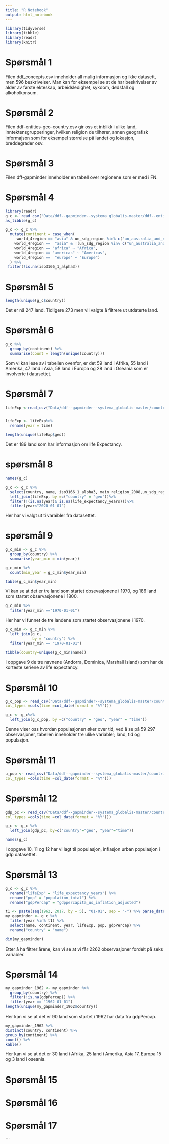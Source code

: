 ```yaml
---
title: "R Notebook"
output: html_notebook
---
```



```r
library(tidyverse)
library(tibble)
library(readr)
library(knitr)
```

# Spørsmål 1 

Filen ddf_concepts.csv inneholder all mulig informasjon og ikke datasett, men 596 beskrivelser. 
Man kan for eksempel se at de har beskrivelser av alder av første ekteskap, arbeidsledighet, sykdom, dødsfall og alkoholkonsum. 

# Spørsmål 2

Filen ddf--entities-geo--country.csv gir oss et inblikk i ulike land, inntektensgrupperinger, hvilken religion de tilhører, annen geografisk informajson som for eksempel størrelse på landet og lokasjon, breddegrader osv. 

# Spørsmål 3 

 Filen dff-gapminder inneholder en tabell over regionene som er med i FN.
 
# Spørsmål 4 
 
```r
library(readr)
g_c <- read_csv("Data/ddf--gapminder--systema_globalis-master/ddf--entities--geo--country.csv")
as_tibble(g_c)

```


```r
g_c <- g_c %>%
  mutate(continent = case_when(
     world_4region == "asia" & un_sdg_region %in% c("un_australia_and_new_zealand", "un_oceania_exc_australia_and_new_zealand") ~ "Oceania",
    world_4region ==  "asia" & !(un_sdg_region %in% c("un_australia_and_new_zealand", "un_oceania_exc_australia_and_new_zealand")) ~ "Asia",
    world_4region == "africa" ~ "Africa",
    world_4region == "americas" ~ "Americas",
    world_4region ==  "europe" ~ "Europe")
  ) %>%
 filter(!is.na(iso3166_1_alpha3))
```
 
 
# Spørsmål 5
```r
length(unique(g_c$country))
```

Det er nå 247 land. 
Tidligere 273 men vil valgte å filtrere ut utdaterte land. 

# Spørsmål 6

```r
g_c %>%
  group_by(continent) %>%
  summarise(count = length(unique(country)))

```
Som vi kan lese av i tabellen ovenfor, er det 59 land i Afrika, 55 land i Amerika, 47 land i Asia, 58 land i Europa og 28 land i Oseania som er involverte i datasettet. 


# Spørsmål 7

```r
lifeExp <-read_csv("Data/ddf--gapminder--systema_globalis-master/countries-etc-datapoints/ddf--datapoints--life_expectancy_years--by--geo--time.csv",col_types =cols(time =col_date(format = "%Y")))


lifeExp <- lifeExp%>%
  rename(year = time)

length(unique(lifeExp$geo))
```
Det er 189 land som har informasjon om life Expectancy.


# spørsmål 8

```r
names(g_c)
```


```r
g_c <- g_c %>%
  select(country, name, iso3166_1_alpha3, main_religion_2008,un_sdg_region, world_4region, continent, world_6region,)%>%
  left_join(lifeExp, by =c("country" = "geo"))%>%
  filter(!(is.na(year)& is.na(life_expectancy_years)))%>%
  filter(year<"2020-01-01")
```

Her har vi valgt ut ti varaibler fra datasettet. 

# spørsmål 9

```r
g_c_min <- g_c %>%
  group_by(country) %>%
  summarise(year_min = min(year))

g_c_min %>% 
  count(min_year = g_c_min$year_min)
```

```r
table(g_c_min$year_min)

```
Vi kan se at det er tre land som startet obsevasjonene i 1970, og 186 land som startet observasjonene i 1800. 
```r
g_c_min %>%
  filter(year_min =="1970-01-01")
```
Her har vi funnet de tre landene som startet observasjonene i 1970. 



```r

g_c_min <- g_c_min %>% 
  left_join(g_c,
            by = "country") %>% 
  filter(year_min == "1970-01-01")

tibble(country=unique(g_c_min$name))


```
I oppgave 9 de tre navnene (Andorra, Dominica, Marshall Island) som har de korteste seriene av life expectancy. 

# Spørsmål 10

```r
g_c_pop <- read_csv("Data/ddf--gapminder--systema_globalis-master/countries-etc-datapoints/ddf--datapoints--population_total--by--geo--time.csv",
col_types =cols(time =col_date(format = "%Y")))

g_c <- g_c%>%
  left_join(g_c_pop, by =c("country" = "geo", "year" = "time"))
```
Denne viser oss hvordan populasjonen øker over tid, ved å se på 59 297 observasjoner, tabellen inneholder tre ulike variabler; land, tid og populasjon. 

# Spørsmål 11

```r
u_pop <- read_csv("Data/ddf--gapminder--systema_globalis-master/countries-etc-datapoints/ddf--datapoints--urban_population--by--geo--time.csv",
col_types =cols(time =col_date(format = "%Y")))
```


# Spørsmål 12 

```r
gdp_pc <- read_csv("Data/ddf--gapminder--systema_globalis-master/countries-etc-datapoints/ddf--datapoints--gdppercapita_us_inflation_adjusted--by--geo--time.csv",
col_types =cols(time =col_date(format = "%Y")))
```

```r
g_c <- g_c %>%
  left_join(gdp_pc, by=c("country"="geo", "year"="time"))

```

```r
names(g_c)
```

I oppgave 10, 11 og 12 har vi lagt til populasjon, inflasjon urban populasjon  i gdp datasettet.



# Spørsmål 13
```r
g_c <- g_c %>%
  rename("lifeExp" = "life_expectancy_years") %>%
  rename("pop" = "population_total") %>%
  rename("gdpPercap" = "gdppercapita_us_inflation_adjusted")
```


```r
t1 <- paste(seq(1962, 2017, by = 5), "01-01", sep = "-") %>% parse_date(format = "%Y-%m-%d")
my_gapminder <- g_c %>%
  filter(year %in% t1) %>%
  select(name, continent, year, lifeExp, pop, gdpPercap) %>%
  rename("country" = "name")

```
```r
dim(my_gapminder)
```

Etter å ha filtrer årene, kan vi se at vi får 2262 observasjoner fordelt på seks variabler. 

# Spørsmål 14
```r
my_gapminder_1962 <- my_gapminder %>%
  group_by(country) %>% 
  filter(!is.na(gdpPercap)) %>%
  filter(year == "1962-01-01")
length(unique(my_gapminder_1962$country))
```
Her kan vi se at det er 90 land som startet i 1962 har data fra gdpPercap.

```r
my_gapminder_1962 %>%
distinct(country, continent) %>%
group_by(continent) %>%
count() %>%
kable()

```
Her kan vi se at det er 30 land i Afrika, 25 land i Amerika, Asia 17, Europa 15 og 3 land i oseania. 


# Spørsmål 15

# Spørsmål 16

# Spørsmål 17

```

